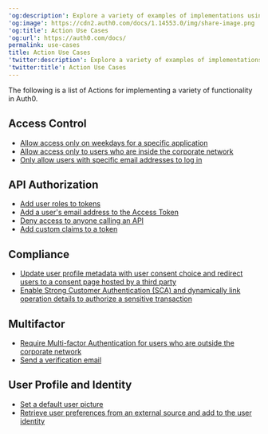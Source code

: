 ---
'og:description': Explore a variety of examples of implementations using Actions.
'og:image': https://cdn2.auth0.com/docs/1.14553.0/img/share-image.png
'og:title': Action Use Cases
'og:url': https://auth0.com/docs/
permalink: use-cases
title: Action Use Cases
'twitter:description': Explore a variety of examples of implementations using Actions.
'twitter:title': Action Use Cases
---
The following is a list of Actions for implementing a variety of functionality in Auth0.

## Access Control

* [Allow access only on weekdays for a specific application](/docs/manage-users/access-control/sample-use-cases-actions-with-authorization#allow-access-only-on-weekdays-for-a-specific-application)
* [Allow access only to users who are inside the corporate network](/docs/manage-users/access-control/sample-use-cases-actions-with-authorization#allow-access-only-to-users-who-are-inside-the-corporate-network)
* [Only allow users with specific email addresses to log in](/docs/customize/actions/explore-triggers/signup-and-login-triggers/login-trigger#access-control)

## API Authorization

* [Add user roles to tokens](/docs/manage-users/access-control/sample-use-cases-actions-with-authorization#add-user-roles-to-tokens)
* [Add a user's email address to the Access Token](/docs/get-started/architecture-scenarios/mobile-api/api-implementation-nodejs#4-determine-the-user-identity)
* [Deny access to anyone calling an API](/docs/manage-users/access-control/sample-use-cases-actions-with-authorization#deny-access-to-anyone-calling-an-api)
* [Add custom claims to a token](/docs/get-started/apis/scopes/sample-use-cases-scopes-and-claims#add-custom-claims-to-a-token)

## Compliance

* [Update user profile metadata with user consent choice and redirect users to a consent page hosted by a third party](/docs/secure/data-privacy-and-compliance/gdpr/gdpr-track-consent-with-lock)
* [Enable Strong Customer Authentication (SCA) and dynamically link operation details to authorize a sensitive transaction](/docs/secure/highly-regulated-identity/transactional-authorization-with-authorization-code-flow)

## Multifactor

* [Require Multi-factor Authentication for users who are outside the corporate network](/docs/customize/actions/explore-triggers/signup-and-login-triggers/login-trigger#enforce-custom-mfa-policy)
* [Send a verification email](/docs/customize/actions/explore-triggers/password-reset-triggers/post-change-password-trigger#send-an-email-after-the-user-changes-their-password)

## User Profile and Identity

* [Set a default user picture](/docs/manage-users/user-accounts/change-user-picture#change-default-picture-for-all-users)
* [Retrieve user preferences from an external source and add to the user identity](/docs/customize/actions/explore-triggers/signup-and-login-triggers/pre-user-registration-trigger#store-a-user-id-from-another-system-in-the-user-profile)